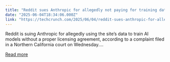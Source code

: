 ```yaml
---
title: "Reddit sues Anthropic for allegedly not paying for training data"
date: "2025-06-04T18:34:06.000Z"
link: "https://techcrunch.com/2025/06/04/reddit-sues-anthropic-for-allegedly-not-paying-for-training-data/"
---
```


Reddit is suing Anthropic for allegedly using the site&#8217;s data to train AI models without a proper licensing agreement, according to a complaint filed in a Northern California court on Wednesday....

[Read more](https://techcrunch.com/2025/06/04/reddit-sues-anthropic-for-allegedly-not-paying-for-training-data/)

